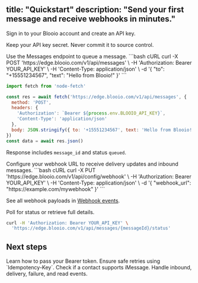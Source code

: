 title: "Quickstart"
description: "Send your first message and receive webhooks in minutes."
---

<Steps>
<Step title="Get your API key">
  Sign in to your Blooio account and create an API key.
  
  <Warning>Keep your API key secret. Never commit it to source control.</Warning>
</Step>

<Step title="Send your first message">
  Use the Messages endpoint to queue a message.
  
  <RequestExample>
  ```bash cURL
  curl -X POST 'https://edge.blooio.com/v1/api/messages' \
    -H 'Authorization: Bearer YOUR_API_KEY' \
    -H 'Content-Type: application/json' \
    -d '{
      "to": "+15551234567",
      "text": "Hello from Blooio!"
    }'
  ```
  
  ```javascript Node.js
  import fetch from 'node-fetch'
  
  const res = await fetch('https://edge.blooio.com/v1/api/messages', {
    method: 'POST',
    headers: {
      'Authorization': `Bearer ${process.env.BLOOIO_API_KEY}`,
      'Content-Type': 'application/json'
    },
    body: JSON.stringify({ to: '+15551234567', text: 'Hello from Blooio!' })
  })
  const data = await res.json()
  ```
  </RequestExample>
  
  <Check>Response includes `message_id` and status `queued`.</Check>
</Step>

<Step title="Receive webhook events">
  Configure your webhook URL to receive delivery updates and inbound messages.
  
  <RequestExample>
  ```bash cURL
  curl -X PUT 'https://edge.blooio.com/v1/api/config/webhook' \
    -H 'Authorization: Bearer YOUR_API_KEY' \
    -H 'Content-Type: application/json' \
    -d '{ "webhook_url": "https://example.com/mywebhook" }'
  ```
  </RequestExample>
  
  <Info>See all webhook payloads in <a href="/api-reference/webhooks/events">Webhook events</a>.</Info>
</Step>

<Step title="Track message status">
  Poll for status or retrieve full details.
  
  ```bash
  curl -H 'Authorization: Bearer YOUR_API_KEY' \
    'https://edge.blooio.com/v1/api/messages/{messageId}/status'
  ```
</Step>
</Steps>

## Next steps

<CardGroup cols={2}>
<Card title="Authentication" icon="key" href="/api-reference/introduction#authentication">
  Learn how to pass your Bearer token.
</Card>
<Card title="Idempotency" icon="recycle" href="/api-reference/messages/send">
  Ensure safe retries using `Idempotency-Key`.
</Card>
<Card title="Capabilities" icon="bolt" href="/api-reference/contacts/capabilities">
  Check if a contact supports iMessage.
</Card>
<Card title="Webhooks" icon="rss" href="/api-reference/webhooks/events">
  Handle inbound, delivery, failure, and read events.
</Card>
</CardGroup>

